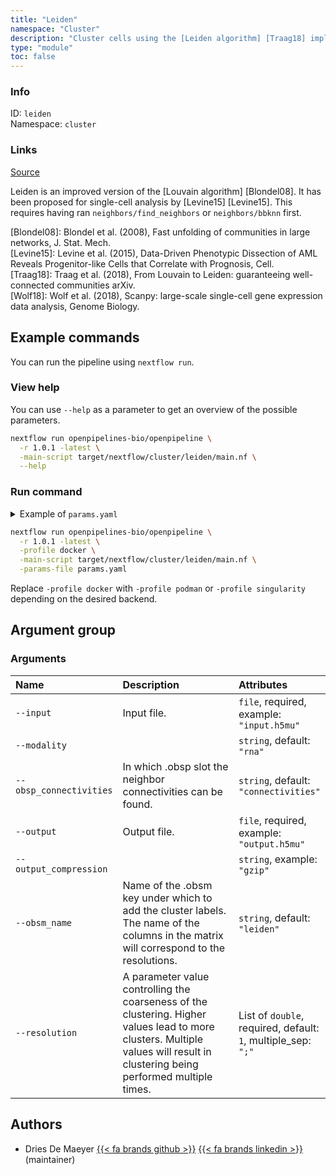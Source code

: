 ```yaml
---
title: "Leiden"
namespace: "Cluster"
description: "Cluster cells using the [Leiden algorithm] [Traag18] implemented in the [Scanpy framework] [Wolf18]."
type: "module"
toc: false
---
```


::: {.column-margin}

### Info

ID: `leiden`  
Namespace: `cluster`

### Links
[Source](https://github.com/openpipelines-bio/openpipeline/blob/1.0.1/src/cluster/leiden/config.vsh.yaml){.btn-action .btn-sm .btn-info .btn role="button"}

:::


Leiden is an improved version of the [Louvain algorithm] [Blondel08]. 
It has been proposed for single-cell analysis by [Levine15] [Levine15]. 
This requires having ran `neighbors/find_neighbors` or `neighbors/bbknn` first.

[Blondel08]: Blondel et al. (2008), Fast unfolding of communities in large networks, J. Stat. Mech.  
[Levine15]: Levine et al. (2015), Data-Driven Phenotypic Dissection of AML Reveals Progenitor-like Cells that Correlate with Prognosis, Cell.  
[Traag18]: Traag et al. (2018), From Louvain to Leiden: guaranteeing well-connected communities arXiv.  
[Wolf18]: Wolf et al. (2018), Scanpy: large-scale single-cell gene expression data analysis, Genome Biology.  


## Example commands

You can run the pipeline using `nextflow run`.

### View help

You can use `--help` as a parameter to get an overview of the possible parameters.

```bash
nextflow run openpipelines-bio/openpipeline \
  -r 1.0.1 -latest \
  -main-script target/nextflow/cluster/leiden/main.nf \
  --help
```

### Run command

<details>
<summary>Example of `params.yaml`</summary>
```yaml
# Arguments
input: # please fill in - example: "input.h5mu"
modality: "rna"
obsp_connectivities: "connectivities"
# output: "$id.$key.output.h5mu"
# output_compression: "gzip"
obsm_name: "leiden"
resolution: # please fill in - example: [1]

# Nextflow input-output arguments
publish_dir: # please fill in - example: "output/"
# param_list: "my_params.yaml"
```
</details>

```bash
nextflow run openpipelines-bio/openpipeline \
  -r 1.0.1 -latest \
  -profile docker \
  -main-script target/nextflow/cluster/leiden/main.nf \
  -params-file params.yaml
```

:::{.callout-note}
Replace `-profile docker` with `-profile podman` or `-profile singularity` depending on the desired backend.
:::

## Argument group

### Arguments

|Name                    |Description                                                                                                                                                                    |Attributes                                                    |
|:----------|:--------------------------------------------------|:--------------------|
|`--input`               |Input file.                                                                                                                                                                    |`file`, required, example: `"input.h5mu"`                     |
|`--modality`            |                                                                                                                                                                               |`string`, default: `"rna"`                                    |
|`--obsp_connectivities` |In which .obsp slot the neighbor connectivities can be found.                                                                                                                  |`string`, default: `"connectivities"`                         |
|`--output`              |Output file.                                                                                                                                                                   |`file`, required, example: `"output.h5mu"`                    |
|`--output_compression`  |                                                                                                                                                                               |`string`, example: `"gzip"`                                   |
|`--obsm_name`           |Name of the .obsm key under which to add the cluster labels. The name of the columns in the matrix will correspond to the resolutions.                                         |`string`, default: `"leiden"`                                 |
|`--resolution`          |A parameter value controlling the coarseness of the clustering. Higher values lead to more clusters. Multiple values will result in clustering being performed multiple times. |List of `double`, required, default: `1`, multiple_sep: `";"` |

## Authors


  * Dries De Maeyer [{{< fa brands github >}}](https://github.com/ddemaeyer) [{{< fa brands linkedin >}}](https://linkedin.com/in/dries-de-maeyer-b46a814) (maintainer)

